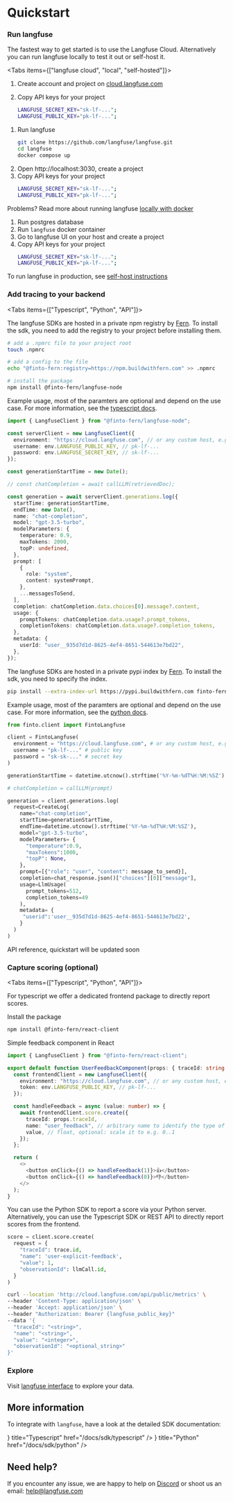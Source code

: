 
# Quickstart

<Steps>

### Run langfuse

The fastest way to get started is to use the Langfuse Cloud. Alternatively you can run langfuse locally to test it out or self-host it.

<Tabs items={["langfuse cloud", "local", "self-hosted"]}>
<Tab>

1. Create account and project on
   [cloud.langfuse.com](https://cloud.langfuse.com/auth/sign-up)
2. Copy API keys for your
   project

   ```bash filename=".env"
   LANGFUSE_SECRET_KEY="sk-lf-...";
   LANGFUSE_PUBLIC_KEY="pk-lf-...";
   ```

</Tab>
<Tab>

1.  Run langfuse
    ```bash copy
    git clone https://github.com/langfuse/langfuse.git
    cd langfuse
    docker compose up
    ```
2.  Open http://localhost:3030, create a project
3.  Copy API keys for your project
    ```bash filename=".env"
    LANGFUSE_SECRET_KEY="sk-lf-...";
    LANGFUSE_PUBLIC_KEY="pk-lf-...";
    ```

Problems? Read more about running langfuse [locally with
docker](local.md)

</Tab>
<Tab>

1. Run postgres database
2. Run `langfuse` docker container
3. Go to langfuse UI on your host and create a project
4. Copy API keys for your project
   ```bash filename=".env"
   LANGFUSE_SECRET_KEY="sk-lf-...";
   LANGFUSE_PUBLIC_KEY="pk-lf-...";
   ```

To run langfuse in production, see [self-host instructions](self-host.mdx)

</Tab>
</Tabs>

### Add tracing to your backend

<Tabs items={["Typescript", "Python", "API"]}>
<Tab>

The langfuse SDKs are hosted in a private npm registry by [Fern](https://buildwithfern.com/). To install the sdk, you need to add the registry to your project before installing them.

```bash
# add a .npmrc file to your project root
touch .npmrc

# add a config to the file
echo "@finto-fern:registry=https://npm.buildwithfern.com" >> .npmrc

# install the package
npm install @finto-fern/langfuse-node
```

Example usage, most of the paramters are optional and depend on the use case. For more information, see the [typescript docs](/docs/sdk/typescript).

```typescript filename="server.ts"
import { LangfuseClient } from "@finto-fern/langfuse-node";

const serverClient = new LangfuseClient({
  environment: "https://cloud.langfuse.com", // or any custom host, e.g. http://localhost:3030
  username: env.LANGFUSE_PUBLIC_KEY, // pk-lf-...
  password: env.LANGFUSE_SECRET_KEY, // sk-lf-...
});

const generationStartTime = new Date();

// const chatCompletion = await callLLM(retrievedDoc);

const generation = await serverClient.generations.log({
  startTime: generationStartTime,
  endTime: new Date(),
  name: "chat-completion",
  model: "gpt-3.5-turbo",
  modelParameters: {
    temperature: 0.9,
    maxTokens: 2000,
    topP: undefined,
  },
  prompt: [
    {
      role: "system",
      content: systemPrompt,
    },
    ...messagesToSend,
  ],
  completion: chatCompletion.data.choices[0].message?.content,
  usage: {
    promptTokens: chatCompletion.data.usage?.prompt_tokens,
    completionTokens: chatCompletion.data.usage?.completion_tokens,
  },
  metadata: {
    userId: "user__935d7d1d-8625-4ef4-8651-544613e7bd22",
  },
});
```

</Tab>
<Tab>

The langfuse SDKs are hosted in a private pypi index by [Fern](https://buildwithfern.com/). To install the sdk, you need to specify the index.

```bash
pip install --extra-index-url https://pypi.buildwithfern.com finto-fern-langfuse
```

Example usage, most of the paramters are optional and depend on the use case. For more information, see the [python docs](/docs/sdk/python).

```python filename="server.py"
from finto.client import FintoLangfuse

client = FintoLangfuse(
  environment = "https://cloud.langfuse.com", # or any custom host, e.g. http://localhost:3030
  username = "pk-lf-..." # public key
  password = "sk-sk-..." # secret key
)

generationStartTime = datetime.utcnow().strftime('%Y-%m-%dT%H:%M:%SZ')

# chatCompletion = callLLM(prompt)

generation = client.generations.log(
  request=CreateLog(
    name="chat-completion",
    startTime=generationStartTime,
    endTime=datetime.utcnow().strftime('%Y-%m-%dT%H:%M:%SZ'),
    model="gpt-3.5-turbo",
    modelParameters= {
      "temperature":0.9,
      "maxTokens":1000,
      "topP": None,
    },
    prompt=[{"role": "user", "content": message_to_send}],
    completion=chat_response.json()["choices"][0]["message"],
    usage=LlmUsage(
      prompt_tokens=512,
      completion_tokens=49
    ),
    metadata= {
     "userid":'user__935d7d1d-8625-4ef4-8651-544613e7bd22',
    }
  )
)
```

</Tab>
<Tab>

API reference, quickstart will be updated soon

</Tab>
</Tabs>

### Capture scoring (optional)

<Tabs items={["Typescript", "Python", "API"]}>
<Tab>

For typescript we offer a dedicated frontend package to directly report scores.

Install the package

```bash
npm install @finto-fern/react-client
```

Simple feedback component in React

```typescript filename="UserFeedbackComponent.tsx"
import { LangfuseClient } from "@finto-fern/react-client";

export default function UserFeedbackComponent(props: { traceId: string }) {
  const frontendClient = new LangfuseClient({
    environment: "https://cloud.langfuse.com", // or any custom host, e.g. http://localhost:3030
    token: env.LANGFUSE_PUBLIC_KEY, // pk-lf-...
  });

  const handleFeedback = async (value: number) => {
    await frontendClient.score.create({
      traceId: props.traceId,
      name: "user_feedback", // arbitrary name to identify the type of score
      value, // float, optional: scale it to e.g. 0..1
    });
  };

  return (
    <>
      <button onClick={() => handleFeedback(1)}>👍</button>
      <button onClick={() => handleFeedback(0)}>👎</button>
    </>
  );
}
```

</Tab>
<Tab>

You can use the Python SDK to report a score via your Python server. Alternatively, you can use the Typescript SDK or REST API to directly report scores from the frontend.

```python filename="server.py"
score = client.score.create(
  request = {
    "traceId": trace.id,
    "name": 'user-explicit-feedback',
    "value": 1,
    "observationId": llmCall.id,
  }
)
```

</Tab>
<Tab>

```bash
curl --location 'http://cloud.langfuse.com/api/public/metrics' \
--header 'Content-Type: application/json' \
--header 'Accept: application/json' \
--header "Authorization: Bearer {langfuse_public_key}"
--data '{
  "traceId": "<string>",
  "name": "<string>",
  "value": "<integer>",
  "observationId": "<optional_string>"
}'
```

</Tab>
</Tabs>

### Explore

Visit [langfuse interface](interface) to explore your data.

</Steps>

## More information

To integrate with `langfuse`, have a look at the detailed SDK documentation:


<Cards>
  <Card
    icon={<SiTypescript size="24" />}
    title="Typescript"
    href="/docs/sdk/typescript"
  />
  <Card icon={<SiPython size="24" />} title="Python" href="/docs/sdk/python" />
</Cards>

## Need help?

If you encounter any issue, we are happy to help on [Discord](https://discord.gg/7NXusRtqYU) or shoot us an email: help@langfuse.com
